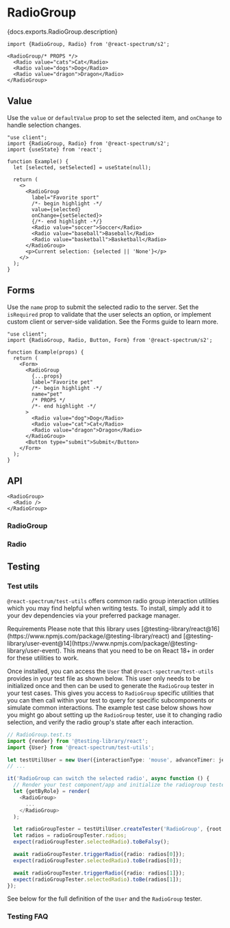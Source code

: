 


# RadioGroup

<PageDescription>{docs.exports.RadioGroup.description}</PageDescription>

```tsx render docs={docs.exports.RadioGroup} links={docs.links} props={['label', 'size', 'orientation', 'labelPosition', 'description', 'contextualHelp', 'isEmphasized', 'isDisabled']} initialProps={{label: 'Favorite pet'}} type="s2"
import {RadioGroup, Radio} from '@react-spectrum/s2';

<RadioGroup/* PROPS */>
  <Radio value="cats">Cat</Radio>
  <Radio value="dogs">Dog</Radio>
  <Radio value="dragon">Dragon</Radio>
</RadioGroup>
```

## Value

Use the `value` or `defaultValue` prop to set the selected item, and `onChange` to handle selection changes.

```tsx render
"use client";
import {RadioGroup, Radio} from '@react-spectrum/s2';
import {useState} from 'react';

function Example() {
  let [selected, setSelected] = useState(null);

  return (
    <>
      <RadioGroup
        label="Favorite sport"
        /*- begin highlight -*/
        value={selected}
        onChange={setSelected}>
        {/*- end highlight -*/}
        <Radio value="soccer">Soccer</Radio>
        <Radio value="baseball">Baseball</Radio>
        <Radio value="basketball">Basketball</Radio>
      </RadioGroup>
      <p>Current selection: {selected || 'None'}</p>
    </>
  );
}
```

## Forms

Use the `name` prop to submit the selected radio to the server. Set the `isRequired` prop to validate that the user selects an option, or implement custom client or server-side validation. See the Forms guide to learn more.

```tsx render docs={docs.exports.RadioGroup} links={docs.links} props={['isRequired', 'necessityIndicator']} initialProps={{isRequired: true}} wide
"use client";
import {RadioGroup, Radio, Button, Form} from '@react-spectrum/s2';

function Example(props) {
  return (
    <Form>
      <RadioGroup
        {...props}
        label="Favorite pet"
        /*- begin highlight -*/
        name="pet"
        /* PROPS */
        /*- end highlight -*/
      >
        <Radio value="dog">Dog</Radio>
        <Radio value="cat">Cat</Radio>
        <Radio value="dragon">Dragon</Radio>
      </RadioGroup>
      <Button type="submit">Submit</Button>
    </Form>
  );
}
```

## API

```tsx links={{RadioGroup: '#radiogroup', Radio: '#radio'}}
<RadioGroup>
  <Radio />
</RadioGroup>
```

### RadioGroup

<PropTable component={docs.exports.RadioGroup} links={docs.links} />

### Radio

<PropTable component={docs.exports.Radio} links={docs.links} />

## Testing

### Test utils

`@react-spectrum/test-utils` offers common radio group interaction utilities which you may find helpful when writing tests. To install, simply
add it to your dev dependencies via your preferred package manager.

<InstallCommand pkg="@react-spectrum/test-utils" flags="--dev" />

<InlineAlert variant="notice">
  <Heading>Requirements</Heading>
  <Content>Please note that this library uses [@testing-library/react@16](https://www.npmjs.com/package/@testing-library/react) and [@testing-library/user-event@14](https://www.npmjs.com/package/@testing-library/user-event). This means that you need to be on React 18+ in order for these utilities to work.</Content>
</InlineAlert>

Once installed, you can access the `User` that `@react-spectrum/test-utils` provides in your test file as shown below. This user only needs to be initialized once and then can be used to generate
the `RadioGroup` tester in your test cases. This gives you access to `RadioGroup` specific utilities that you can then call within your test to query for specific subcomponents or simulate common interactions.
The example test case below shows how you might go about setting up the `RadioGroup` tester, use it to changing radio selection, and verify the radio group's state after each interaction.

```ts
// RadioGroup.test.ts
import {render} from '@testing-library/react';
import {User} from '@react-spectrum/test-utils';

let testUtilUser = new User({interactionType: 'mouse', advanceTimer: jest.advanceTimersByTime});
// ...

it('RadioGroup can switch the selected radio', async function () {
  // Render your test component/app and initialize the radiogroup tester
  let {getByRole} = render(
    <RadioGroup>
      ...
    </RadioGroup>
  );

  let radioGroupTester = testUtilUser.createTester('RadioGroup', {root: getByRole('radiogroup')});
  let radios = radioGroupTester.radios;
  expect(radioGroupTester.selectedRadio).toBeFalsy();

  await radioGroupTester.triggerRadio({radio: radios[0]});
  expect(radioGroupTester.selectedRadio).toBe(radios[0]);

  await radioGroupTester.triggerRadio({radio: radios[1]});
  expect(radioGroupTester.selectedRadio).toBe(radios[1]);
});
```

See below for the full definition of the `User` and the `RadioGroup` tester.

<ClassAPI links={testUtilDocs.links} class={testUtilDocs.exports.User} />
<ClassAPI links={testUtilDocs.links} class={testUtilDocs.exports.RadioGroupTester} />

### Testing FAQ

<PatternTestingFAQ patternName="radio group" />
